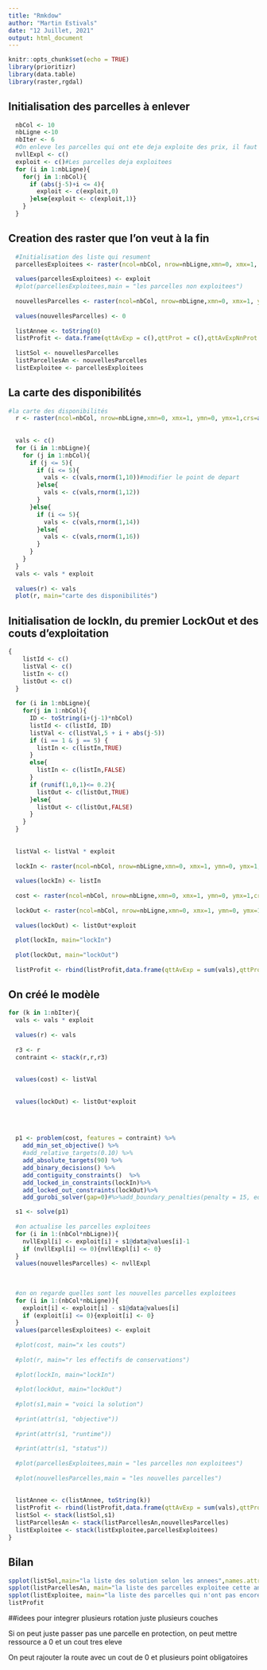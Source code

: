 ```yaml
---
title: "Rmkdow"
author: "Martin Estivals"
date: "12 Juillet, 2021"
output: html_document
---
```


```r
knitr::opts_chunk$set(echo = TRUE)
library(prioritizr)
library(data.table)
library(raster,rgdal)
```

## Initialisation des parcelles à enlever

```r

  nbCol <- 10
  nbLigne <-10
  nbIter <- 6
  #On enleve les parcelles qui ont ete deja exploite des prix, il faut l enlever plus loin de la couche raster
  nvllExpl <- c()
  exploit <- c()#Les parcelles deja exploitees
  for (i in 1:nbLigne){
    for(j in 1:nbCol){
      if (abs(j-5)+i <= 4){
        exploit <- c(exploit,0)
      }else{exploit <- c(exploit,1)}
    }
  }

```

## Creation des raster que l'on veut à la fin


```r

  #Initialisation des liste qui resument
  parcellesExploitees <- raster(ncol=nbCol, nrow=nbLigne,xmn=0, xmx=1, ymn=0, ymx=1,crs=as.character(NA))
  
  values(parcellesExploitees) <- exploit
  #plot(parcellesExploitees,main = "les parcelles non exploitees")
  
  nouvellesParcelles <- raster(ncol=nbCol, nrow=nbLigne,xmn=0, xmx=1, ymn=0, ymx=1,crs=as.character(NA))
  
  values(nouvellesParcelles) <- 0
  
  listAnnee <- toString(0)
  listProfit <- data.frame(qttAvExp = c(),qttProt = c(),qttAvExpNnProt = c(),qtteLog = c())
                      
  listSol <- nouvellesParcelles
  listParcellesAn <- nouvellesParcelles
  listExploitee <- parcellesExploitees

```


## La carte des disponibilités

```r

#la carte des disponibilités
  r <- raster(ncol=nbCol, nrow=nbLigne,xmn=0, xmx=1, ymn=0, ymx=1,crs=as.character(NA))
  
  
  vals <- c()
  for (i in 1:nbLigne){
    for (j in 1:nbCol){
      if (j <= 5){
        if (i <= 5){
          vals <- c(vals,rnorm(1,10))#modifier le point de depart
        }else{
          vals <- c(vals,rnorm(1,12))
        }
      }else{
        if (i <= 5){
          vals <- c(vals,rnorm(1,14))
        }else{
          vals <- c(vals,rnorm(1,16))
        }
      }
    }
  }
  vals <- vals * exploit  
  
  values(r) <- vals
  plot(r, main="carte des disponibilités")
```


## Initialisation de lockIn, du premier LockOut et des couts d'exploitation

```r

{
    listId <- c()
    listVal <- c()
    listIn <- c()
    listOut <- c()
  }
  
  for (i in 1:nbLigne){
    for(j in 1:nbCol){
      ID <- toString(i+(j-1)*nbCol)
      listId <- c(listId, ID)
      listVal <- c(listVal,5 + i + abs(j-5))
      if (i == 1 & j == 5) {
        listIn <- c(listIn,TRUE)
      }
      else{
        listIn <- c(listIn,FALSE)
      }
      if (runif(1,0,1)<= 0.2){
        listOut <- c(listOut,TRUE)
      }else{
        listOut <- c(listOut,FALSE)
      }
    }
  }
  
  
  listVal <- listVal * exploit
  
  lockIn <- raster(ncol=nbCol, nrow=nbLigne,xmn=0, xmx=1, ymn=0, ymx=1,crs=as.character(NA))
  
  values(lockIn) <- listIn
  
  cost <- raster(ncol=nbCol, nrow=nbLigne,xmn=0, xmx=1, ymn=0, ymx=1,crs=as.character(NA))
  
  lockOut <- raster(ncol=nbCol, nrow=nbLigne,xmn=0, xmx=1, ymn=0, ymx=1,crs=as.character(NA))
  
  values(lockOut) <- listOut*exploit
 
  plot(lockIn, main="lockIn")
  
  plot(lockOut, main="lockOut") 
  
  listProfit <- rbind(listProfit,data.frame(qttAvExp = sum(vals),qttProt = sum(vals*listOut), qttAvExpNnProt = sum(vals*(1-listOut)),qtteLog = 0))

```

## On créé le modèle

``` r

for (k in 1:nbIter){  
  vals <- vals * exploit  
  
  values(r) <- vals
  
  r3 <- r
  contraint <- stack(r,r,r3)
  
  
  values(cost) <- listVal
  
  
  values(lockOut) <- listOut*exploit

  
  
  
  p1 <- problem(cost, features = contraint) %>%
    add_min_set_objective() %>%
    #add_relative_targets(0.10) %>%
    add_absolute_targets(90) %>%
    add_binary_decisions() %>%
    add_contiguity_constraints()  %>%
    add_locked_in_constraints(lockIn)%>%
    add_locked_out_constraints(lockOut)%>%
    add_gurobi_solver(gap=0)#%>%add_boundary_penalties(penalty = 15, edge_factor = 0.5)

  s1 <- solve(p1)
 
  #on actualise les parcelles exploitees
  for (i in 1:(nbCol*nbLigne)){
    nvllExpl[i] <- exploit[i] + s1@data@values[i]-1
    if (nvllExpl[i] <= 0){nvllExpl[i] <- 0}
  }
  values(nouvellesParcelles) <- nvllExpl
  
  
  
  #on on regarde quelles sont les nouvelles parcelles exploitees
  for (i in 1:(nbCol*nbLigne)){
    exploit[i] <- exploit[i] - s1@data@values[i]
    if (exploit[i] <= 0){exploit[i] <- 0}
  }
  values(parcellesExploitees) <- exploit
  
  #plot(cost, main="x les couts")
  
  #plot(r, main="r les effectifs de conservations")
  
  #plot(lockIn, main="lockIn")
  
  #plot(lockOut, main="lockOut")
  
  #plot(s1,main = "voici la solution")
  
  #print(attr(s1, "objective"))
  
  #print(attr(s1, "runtime"))
  
  #print(attr(s1, "status"))
  
  #plot(parcellesExploitees,main = "les parcelles non exploitees")
  
  #plot(nouvellesParcelles,main = "les nouvelles parcelles")
  
  
  listAnnee <- c(listAnnee, toString(k))
  listProfit <- rbind(listProfit,data.frame(qttAvExp = sum(vals),qttProt = sum(vals*listOut),qttAvExpNnProt = sum(vals*(1-listOut)),qtteLog = sum(s1@data@values*vals)))
  listSol <- stack(listSol,s1)
  listParcellesAn <- stack(listParcellesAn,nouvellesParcelles)
  listExploitee <- stack(listExploitee,parcellesExploitees)
}
```


## Bilan

```r

spplot(listSol,main="la liste des solution selon les annees",names.attr=listAnnee)
spplot(listParcellesAn, main="la liste des parcelles exploitee cette annee",names.attr=listAnnee)
spplot(listExploitee, main="la liste des parcelles qui n'ont pas encore ete exploitees",names.attr=listAnnee)
listProfit


```

##idees
pour integrer plusieurs rotation  juste plusieurs couches

Si on peut juste passer pas une parcelle en protection, on peut mettre ressource a 0 et
un cout tres eleve

On peut rajouter la route avec un cout de 0 et plusieurs point obligatoires